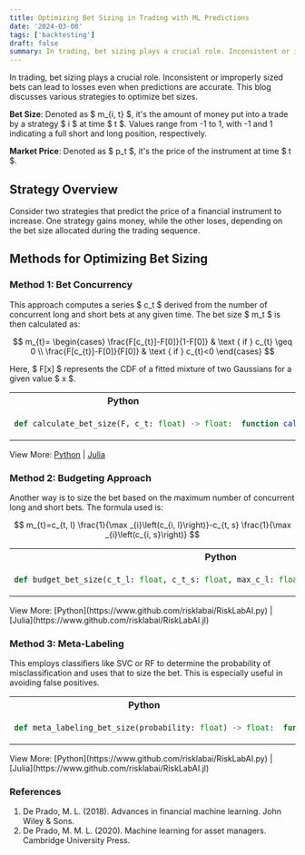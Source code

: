 ```yaml
---
title: Optimizing Bet Sizing in Trading with ML Predictions
date: '2024-03-08'
tags: ['backtesting']
draft: false
summary: In trading, bet sizing plays a crucial role. Inconsistent or improperly sized bets can lead to losses even when predictions are accurate. This blog discusses various strategies to optimize bet sizes.
---
```


<TOCInline toc={props.toc} asDisclosure />

<div style={{marginBottom: '2rem'}}/>


In trading, bet sizing plays a crucial role. Inconsistent or improperly sized bets can lead to losses even when predictions are accurate. This blog discusses various strategies to optimize bet sizes.

**Bet Size**: Denoted as $ m\_{i, t} $, it's the amount of money put into a trade by a strategy $ i $ at time $ t $. Values range from -1 to 1, with -1 and 1 indicating a full short and long position, respectively.

**Market Price**: Denoted as $ p_t $, it's the price of the instrument at time $ t $.

## Strategy Overview

Consider two strategies that predict the price of a financial instrument to increase. One strategy gains money, while the other loses, depending on the bet size allocated during the trading sequence.

## Methods for Optimizing Bet Sizing

### Method 1: Bet Concurrency

This approach computes a series $ c_t $ derived from the number of concurrent long and short bets at any given time. The bet size $ m_t $ is then calculated as:

$$
m_{t}=
\begin{cases}
\frac{F[c_{t}]-F[0]}{1-F[0]} & \text { if } c_{t} \geq 0 \\
\frac{F[c_{t}]-F[0]}{F[0]} & \text { if } c_{t}<0
\end{cases}
$$

Here, $ F[x] $ represents the CDF of a fitted mixture of two Gaussians for a given value $ x $.

<div style={{display: 'flex', justifyContent: 'center'}}>
  <table style={{tableLayout: 'fixed', width: '90%'}}>
  <tr>
    <th style={{width: '50%', textAlign: 'center'}}>Python</th>
    <th style={{width: '50%', textAlign: 'center'}}>Julia</th>
  </tr>

  <tr>
  <td style={{border: '1px solid transparent'}}>

```python
def calculate_bet_size(F, c_t: float) -> float:
```

  </td>
  <td style={{border: '1px solid transparent'}}>

```julia
function calculate_bet_size(F, c_t::Float64)::Float64
```

  </td>
  </tr>
  </table>
</div>

View More: [Python](https://www.github.com/risklabai/RiskLabAI.py) | [Julia](https://www.github.com/risklabai/RiskLabAI.jl)

### Method 2: Budgeting Approach

Another way is to size the bet based on the maximum number of concurrent long and short bets. The formula used is:

$$
m_{t}=c_{t, l} \frac{1}{\max _{i}\left(c_{i, l}\right)}-c_{t, s} \frac{1}{\max _{i}\left(c_{i, s}\right)}
$$

<div style={{display: 'flex', justifyContent: 'center'}}>
  <table style={{tableLayout: 'fixed', width: '90%'}}>
  <tr>
    <th style={{width: '50%', textAlign: 'center'}}>Python</th>
    <th style={{width: '50%', textAlign: 'center'}}>Julia</th>
  </tr>

  <tr>
  <td style={{border: '1px solid transparent'}}>

```python
def budget_bet_size(c_t_l: float, c_t_s: float, max_c_l: float, max_c_s: float) -> float:
```

  </td>
  <td style={{border: '1px solid transparent'}}>

```julia
function budget_bet_size(c_t_l::Float64, c_t_s::Float64, max_c_l::Float64, max_c_s::Float64)::Float64
```

  </td>
  </tr>
  </table>
</div>
View More: [Python](https://www.github.com/risklabai/RiskLabAI.py) | [Julia](https://www.github.com/risklabai/RiskLabAI.jl)

### Method 3: Meta-Labeling

This employs classifiers like SVC or RF to determine the probability of misclassification and uses that to size the bet. This is especially useful in avoiding false positives.

<div style={{display: 'flex', justifyContent: 'center'}}>
  <table style={{tableLayout: 'fixed', width: '90%'}}>
  <tr>
    <th style={{width: '50%', textAlign: 'center'}}>Python</th>
    <th style={{width: '50%', textAlign: 'center'}}>Julia</th>
  </tr>

  <tr>
  <td style={{border: '1px solid transparent'}}>

```python
def meta_labeling_bet_size(probability: float) -> float:
```

  </td>
  <td style={{border: '1px solid transparent'}}>

```julia
function meta_labeling_bet_size(probability::Float64)::Float64
```

  </td>
  </tr>
  </table>
</div>
View More: [Python](https://www.github.com/risklabai/RiskLabAI.py) | [Julia](https://www.github.com/risklabai/RiskLabAI.jl)

### References

1. De Prado, M. L. (2018). Advances in financial machine learning. John Wiley & Sons.
2. De Prado, M. M. L. (2020). Machine learning for asset managers. Cambridge University Press.
